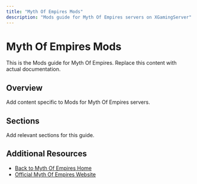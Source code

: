 ```yaml
---
title: "Myth Of Empires Mods"
description: "Mods guide for Myth Of Empires servers on XGamingServer"
---
```


# Myth Of Empires Mods

This is the Mods guide for Myth Of Empires. Replace this content with actual documentation.

## Overview

Add content specific to Mods for Myth Of Empires servers.

## Sections

Add relevant sections for this guide.

## Additional Resources

- [Back to Myth Of Empires Home](./index)
- [Official Myth Of Empires Website](https://example.com)
